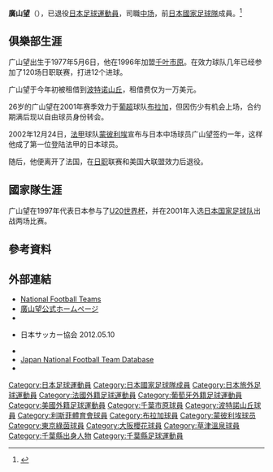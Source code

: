 {{Infobox football biography
|name=廣山望
|image=
|fullname=廣山望
|birth_date={{Birth date and age|1977|5|6}}
|cityofbirth=[[千葉縣|千葉縣]][[袖浦市|袖浦市]]
|countryofbirth={{JPN}}
|height=1.75 m
|position=[[中场|中场]]
|currentclub=已退役
| years1 = 1996–2000
| clubs1 = [[千葉市原|千葉市原]]
| caps1 = 120
| goals1 = 12
| years2 = 2001
| clubs2 = [[波特諾山丘|波特諾山丘]]
| caps2 = 29
| goals2 = 3
| years3 = 2002
| clubs3 = [[累西腓競技俱樂部|利斯菲]]
| caps3 = 0
| goals3 = 0
| years4 = 2002–2003
| clubs4 = [[布拉加體育會|布拉加]]
| caps4 = 8
| goals4 = 0
| years5 = 2003–2004
| clubs5 = [[蒙彼利埃足球俱樂部|蒙彼利埃]]
| caps5 = 7
| goals5 = 0
| years6 = 2004–2008
| clubs6 = [[東京綠茵|東京綠茵]]
| caps6 = 79
| goals6 = 11
| years7 = 2005
| clubs7 = → [[大阪櫻花|大阪櫻花]] (外借)
| caps7 = 15
| goals7 = 0
| years8 = 2009–2010
| clubs8 = [[群馬草津溫泉|群馬草津溫泉]]
| caps8 = 73
| goals8 = 3
| years9 = 2011–2012
| clubs9 = {{tsl|en|Richmond Kickers||里士滿踢球者}}
| caps9 = 39
| goals9 = 0
| totalcaps = 
| totalgoals = 
| nationalyears1 = 1997
| nationalteam1 = [[日本20歲以下足球代表隊|日本U-20]]
| nationalcaps1 = 4
| nationalgoals1 = 1
| nationalyears2 = 2001
| nationalteam2 = [[日本國家足球隊|日本]]
| nationalcaps2 = 2 
| nationalgoals2 = 0
| manageryears1 = 
| managerclubs1 = 
| pcupdate       = 2012年12月13日
| ntupdate       = 2001年10月7日
}}
'''廣山望'''（{{Bd|1977年|5月6日||}}），已退役[[日本|日本]][[足球|足球]][[運動員|運動員]]，司職[[中场|中场]]，前[[日本國家足球隊|日本國家足球隊]]成員。<ref name=nationalteam>{{Cite news|title=廣山　望|work=サッカー日本代表データベース|url=http://www.jfootball-db.com/players_ha/nozomi_hiroyama.html|accessdate=2020-04-22|archive-date=2021-05-05|archive-url=https://web.archive.org/web/20210505223509/http://jfootball-db.com/players_ha/nozomi_hiroyama.html|dead-url=no}}</ref>

==俱樂部生涯==
广山望出生于1977年5月6日，他在1996年加盟[[千叶市原|千叶市原]]。在效力球队几年已经参加了120场日职联赛，打进12个进球。

广山望于今年初被租借到[[波特诺山丘|波特诺山丘]]，租借费仅为一万美元。

26岁的广山望在2001年赛季效力于[[葡超|葡超]]球队[[布拉加|布拉加]]，但因伤少有机会上场，合约期满后现以自由球员身份转会。

2002年12月24日，[[法甲|法甲]]球队[[蒙彼利埃|蒙彼利埃]]宣布与日本中场球员广山望签约一年，这样他成了第一位登陆法甲的日本球员。

随后，他便离开了法国，在[[日职|日职]]联赛和美国大联盟效力后退役。

==國家隊生涯==
广山望在1997年代表日本参与了[[U20世界杯|U20世界杯]]，并在2001年入选[[日本国家足球队|日本国家足球队]]出战两场比赛。

==參考資料==
{{Reflist}}

==外部連結==
*[http://www.national-football-teams.com/v2/player.php?id=11177 National Football Teams] {{Wayback|url=http://www.national-football-teams.com/v2/player.php?id=11177 |date=20121019042529 }}
* [http://nozomi-web.blogspot.com/ 廣山望公式ホームページ] {{Wayback|url=http://nozomi-web.blogspot.com/ |date=20220313095933 }}
* {{FIFA player|177814}}{{en icon}}
* {{PDFlink|[http://www.jfa.or.jp/jfa/rijikai/2012/20120510/PDF/h_20120510_01.pdf プロフィール]}}日本サッカー協会 2012.05.10
*{{NFT player|pid=10727}}
*[http://www.jfootball-db.com/en/players/hiroyama_nozomi.html Japan National Football Team Database] {{Wayback|url=http://www.jfootball-db.com/en/players/hiroyama_nozomi.html |date=20180615135239 }}
*{{J.League player|2302}}

{{1997年世界青年錦標賽日本参赛名单}}

[[Category:日本足球運動員|Category:日本足球運動員]]
[[Category:日本國家足球隊成員|Category:日本國家足球隊成員]]
[[Category:日本旅外足球運動員|Category:日本旅外足球運動員]]
[[Category:法國外籍足球運動員|Category:法國外籍足球運動員]]
[[Category:葡萄牙外籍足球運動員|Category:葡萄牙外籍足球運動員]]
[[Category:美國外籍足球運動員|Category:美國外籍足球運動員]]
[[Category:千葉市原球員|Category:千葉市原球員]]
[[Category:波特諾山丘球員|Category:波特諾山丘球員]]
[[Category:利斯菲體育會球員|Category:利斯菲體育會球員]]
[[Category:布拉加球員|Category:布拉加球員]]
[[Category:蒙彼利埃球员|Category:蒙彼利埃球员]]
[[Category:東京綠茵球員|Category:東京綠茵球員]]
[[Category:大阪櫻花球員|Category:大阪櫻花球員]]
[[Category:草津溫泉球員|Category:草津溫泉球員]]
[[Category:千葉縣出身人物|Category:千葉縣出身人物]]
[[Category:千葉縣足球運動員|Category:千葉縣足球運動員]]